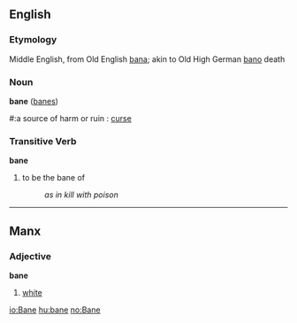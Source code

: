 ==English==
===Etymology===
Middle English, from Old English [[bana]]; akin to Old High German [[bano]] death

===Noun===
'''bane''' ([[banes]])
#:a source of harm or ruin : [[curse]]

===Transitive Verb===
'''bane'''
#to be the bane of
#:''as in kill with poison''

----
==Manx==
===Adjective===
'''bane'''
#[[white]]

[[io:Bane]]
[[hu:bane]]
[[no:Bane]]